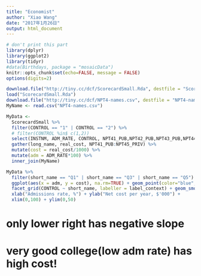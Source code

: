 ```yaml
---
title: "Economist"
author: "Xiao Wang"
date: "2017年1月26日"
output: html_document
---
```


```r
# don't print this part
library(dplyr)
library(ggplot2)
library(tidyr)
#data(Birthdays, package = "mosaicData")
knitr::opts_chunk$set(echo=FALSE, message = FALSE)
options(digits=2)
```

```r
download.file("http://tiny.cc/dcf/ScorecardSmall.Rda", destfile = "ScorecardSmall.Rda")
load("ScorecardSmall.Rda")
download.file("http://tiny.cc/dcf/NPT4-names.csv", destfile = "NPT4-names.csv")
MyName <- read.csv("NPT4-names.csv")
```

```r
MyData <- 
  ScorecardSmall %>% 
  filter(CONTROL == "1" | CONTROL == "2") %>% 
  # filter(CONTROL %in$ c(1,2))
  select(INSTNM, ADM_RATE, CONTROL, NPT41_PUB,NPT42_PUB,NPT43_PUB,NPT44_PUB,NPT45_PUB,NPT41_PRIV,NPT42_PRIV,NPT43_PRIV,NPT44_PRIV,NPT45_PRIV) %>% 
  gather(long_name, real_cost, NPT41_PUB:NPT45_PRIV) %>%
  mutate(cost = real_cost/1000) %>% 
  mutate(adm = ADM_RATE*100) %>% 
  inner_join(MyName)
```
```r
MyData %>% 
  filter(short_name == "Q1" | short_name == "Q3" | short_name == "Q5") %>% 
  ggplot(aes(x = adm, y = cost), na.rm=TRUE) + geom_point(color="blue", alpha = 0.3, na.rm=TRUE) +
  facet_grid(CONTROL ~ short_name, labeller = label_context) + geom_smooth(na.rm=TRUE) + 
  xlab("Admissions rate, %") + ylab("Net cost per year, $'000") +
  xlim(0,100) + ylim(0,50)
```

# only lower right has negative slope
# very good college(low adm rate) has high cost!